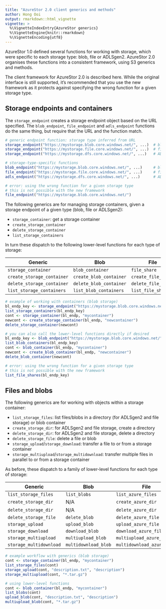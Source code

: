 ```yaml
---
title: "AzureStor 2.0 client generics and methods"
author: Hong Ooi
output: rmarkdown::html_vignette
vignette: >
  %\VignetteIndexEntry{AzureStor generics}
  %\VignetteEngine{knitr::rmarkdown}
  %\VignetteEncoding{utf8}
---
```


AzureStor 1.0 defined several functions for working with storage, which were specific to each storage type: blob, file or ADLSgen2. AzureStor 2.0 organises these functions into a consistent framework, using S3 generics and methods.

The client framework for AzureStor 2.0 is described here. While the original interface is still supported, it's recommended that you use the new framework as it protects against specifying the wrong function for a given storage type.


## Storage endpoints and containers

The `storage_endpoint` creates a storage endpoint object based on the URL specified. The `blob_endpoint`, `file_endpoint` and `adls_endpoint` functions do the same thing, but require that the URL and the function match.

```r
# generic endpoint function: storage type inferred from URL
storage_endpoint("https://mystorage.blob.core.windows.net/", ...)  # blob endpoint
storage_endpoint("https://mystorage.file.core.windows.net/", ...)  # file endpoint
storage_endpoint("https://mystorage.dfs.core.windows.net/", ...)   # ADLSgen2 endpoint

# storage-type-specific functions
blob_endpoint("https://mystorage.blob.core.windows.net/", ...)     # blob endpoint
file_endpoint("https://mystorage.file.core.windows.net/", ...)     # file endpoint
adls_endpoint("https://mystorage.dfs.core.windows.net/", ...)      # ADLSgen2 endpoint

# error: using the wrong function for a given storage type
# this is not possible with the new framework
file_endpoint("https://mystorage.blob.core.windows.net/")
```

The following generics are for managing storage containers, given a storage endpoint of a given type (blob, file or ADLSgen2):

- `storage_container`: get a storage container
- `create_storage_container`
- `delete_storage_container`
- `list_storage_containers`

In turn these dispatch to the following lower-level functions for each type of storage:

| Generic | Blob | File | ADLS2 |
| ------- | ---- | ---- | ----- |
| `storage_container` | `blob_container` | `file_share` | `adls_filesystem` |
| `create_storage_container` | `create_blob_container` | `create_file_share` | `create_adls_filesystem` |
| `delete_storage_container` | `delete_blob_container` | `delete_file_share` | `delete_adls_filesystem` |
| `list_storage_containers` | `list_blob_containers` | `list_file_shares` | `list_adls_filesystems` |

```r
# example of working with containers (blob storage)
bl_endp_key <- storage_endpoint("https://mystorage.blob.core.windows.net/", key="mykey")
list_storage_containers(bl_endp_key)
cont <- storage_container(bl_endp, "mycontainer")
newcont <- create_storage_container(bl_endp, "newcontainer")
delete_storage_container(newcont)

# you can also call the lower-level functions directly if desired
bl_endp_key <- blob_endpoint("https://mystorage.blob.core.windows.net/", key="mykey")
list_blob_containers(bl_endp_key)
cont <- blob_container(bl_endp, "mycontainer")
newcont <- create_blob_container(bl_endp, "newcontainer")
delete_blob_container(newcont)

# error: using the wrong function for a given storage type
# this is not possible with the new framework
list_file_shares(bl_endp_key)
```


## Files and blobs

The following generics are for working with objects within a storage container:

- `list_storage_files`: list files/blobs in a directory (for ADLSgen2 and file storage) or blob container
- `create_storage_dir`: for ADLSgen2 and file storage, create a directory
- `delete_storage_dir`: for ADLSgen2 and file storage, delete a directory
- `delete_storage_file`: delete a file or blob
- `storage_upload`/`storage_download`: transfer a file to or from a storage container
- `storage_multiupload`/`storage_multidownload`: transfer multiple files in parallel to or from a storage container

As before, these dispatch to a family of lower-level functions for each type of storage:

| Generic | Blob | File | ADLS2 |
| ------- | ---- | ---- | ----- |
| `list_storage_files` | `list_blobs` | `list_azure_files` | `list_adls_files` |
| `create_storage_dir` | N/A | `create_azure_dir` | `create_adls_dir` |
| `delete_storage_dir` | N/A | `delete_azure_dir` | `delete_adls_dir` |
| `delete_storage_file` | `delete_blob` | `delete_azure_file` | `delete_adls_file` |
| `storage_upload` | `upload_blob` | `upload_azure_file` | `upload_adls_file` |
| `storage_download` | `download_blob` | `download_azure_file` | `download_adls_file` |
| `storage_multiupload` | `multiupload_blob` | `multiupload_azure_file` | `multiupload_adls_file` |
| `storage_multidownload` | `multidownload_blob` | `multidownload_azure_file` | `multidownload_adls_file` |

```r
# example workflow with generics (blob storage)
cont <- storage_container(bl_endp, "mycontainer")
list_storage_files(cont)
storage_upload(cont, "description.txt", "description")
storage_multiupload(cont, "*.tar.gz")

# using lower-level functions
cont <- blob_container(bl_endp, "mycontainer")
list_blobs(cont)
upload_blob(cont, "description.txt", "description")
multiupload_blob(cont, "*.tar.gz")
```
